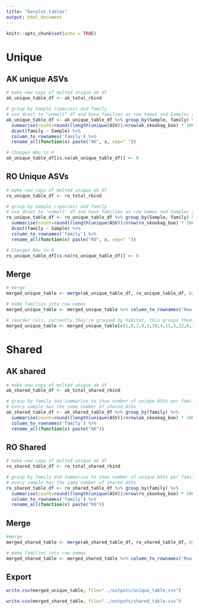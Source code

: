 ```yaml
---
title: "barplot_tables"
output: html_document
---
```


```r
knitr::opts_chunk$set(echo = TRUE)
```


# Unique

## AK unique ASVs

```r

# make new copy of melted unique ak df
ak_unique_table_df <- ak_total_rbind

# group by Sample (species) and family
# use dcast to "unmelt" df and have families as row names and Samples as col names with counts as the cell values
ak_unique_table_df <- ak_unique_table_df %>% group_by(Sample, family) %>%
  summarise(count=round((length(unique(ASV))/nrow(ak_skookag_boo) * 100), digits=2)) %>%
  dcast(family ~ Sample) %>%
  column_to_rownames('family') %>%
  rename_all(function(x) paste("AK", x, sep=" "))

# Changes NAs to 0
ak_unique_table_df[is.na(ak_unique_table_df)] <- 0


```


## RO Unique ASVs

```r

# make new copy of melted unique ak df
ro_unique_table_df <- ro_total_rbind

# group by Sample (species) and family
# use dcast to "unmelt" df and have families as row names and Samples as col names with counts as the cell values
ro_unique_table_df <- ro_unique_table_df %>% group_by(Sample, family) %>%
  summarise(count=round((length(unique(ASV))/nrow(ro_skookag_boo) * 100), digits=2)) %>%
  dcast(family ~ Sample) %>%
  column_to_rownames('family') %>%
  rename_all(function(x) paste("RO", x, sep=" "))

# Changes NAs to 0
ro_unique_table_df[is.na(ro_unique_table_df)] <- 0

```


## Merge

```r

# merge
merged_unique_table <- merge(ak_unique_table_df, ro_unique_table_df, by="row.names")

# make families into row names
merged_unique_table <- merged_unique_table %>% column_to_rownames('Row.names')

# reorder cols. currently they're grouped by habitat, this groups them by sample
merged_unique_table <- merged_unique_table[c(1,8,2,9,3,10,4,11,5,12,6,13,7,14)]


```


# Shared

## AK shared

```r

# make new copy of melted unique ak df
ak_shared_table_df <- ak_total_shared_rbind

# group by family and summarise to show number of unique ASVs per family
# every sample has the same number of shared ASVs
ak_shared_table_df <- ak_shared_table_df %>% group_by(family) %>%
  summarise(count=round((length(unique(ASV))/nrow(ak_skookag_boo) * 100), digits=2)) %>%
  column_to_rownames('family') %>%
  rename_all(function(x) paste("AK"))


```


## RO Shared

```r

# make new copy of melted unique ak df
ro_shared_table_df <- ro_total_shared_rbind

# group by family and summarise to show number of unique ASVs per family
# every sample has the same number of shared ASVs
ro_shared_table_df <- ro_shared_table_df %>% group_by(family) %>%
  summarise(count=round((length(unique(ASV))/nrow(ro_skookag_boo) * 100), digits=2)) %>%
  column_to_rownames('family') %>%
  rename_all(function(x) paste("RO"))

```


## Merge

```r

#merge
merged_shared_table <- merge(ak_shared_table_df, ro_shared_table_df, by="row.names")

# make families into row names
merged_shared_table <- merged_shared_table %>% column_to_rownames('Row.names')

```



## Export

```r

write.csv(merged_unique_table, file="../outputs/unique_table.csv")

write.csv(merged_shared_table, file="../outputs/shared_table.csv")

```



